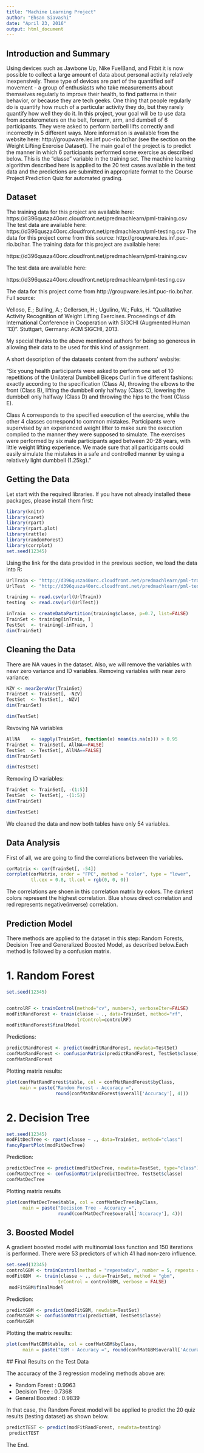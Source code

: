 ```yaml
---
title: "Machine Learning Project"
author: "Ehsan Siavashi"
date: "April 23, 2016"
output: html_document
---
```

## Introduction and Summary
Using devices such as Jawbone Up, Nike FuelBand, and Fitbit it is now possible to collect a large amount of data about personal activity relatively inexpensively. These type of devices are part of the quantified self movement - a group of enthusiasts who take measurements about themselves regularly to improve their health, to find patterns in their behavior, or because they are tech geeks. One thing that people regularly do is quantify how much of a particular activity they do, but they rarely quantify how well they do it. In this project, your goal will be to use data from accelerometers on the belt, forearm, arm, and dumbell of 6 participants. They were asked to perform barbell lifts correctly and incorrectly in 5 different ways. More information is available from the website here: http://groupware.les.inf.puc-rio.br/har (see the section on the Weight Lifting Exercise Dataset). The main goal of the project is to predict the manner in which 6 participants performed some exercise as described below. This is the "classe" variable in the training set. The machine learning algorithm described here is applied to the 20 test cases available in the test data and the predictions are submitted in appropriate format to the Course Project Prediction Quiz for automated grading.

## Dataset
The training data for this project are available here:
https://d396qusza40orc.cloudfront.net/predmachlearn/pml-training.csv
The test data are available here:
https://d396qusza40orc.cloudfront.net/predmachlearn/pml-testing.csv
The data for this project come from this source: http://groupware.les.inf.puc-rio.br/har.
The training data for this project are available here:

https://d396qusza40orc.cloudfront.net/predmachlearn/pml-training.csv

The test data are available here:

https://d396qusza40orc.cloudfront.net/predmachlearn/pml-testing.csv

The data for this project come from http://groupware.les.inf.puc-rio.br/har. Full source:

Velloso, E.; Bulling, A.; Gellersen, H.; Ugulino, W.; Fuks, H. "Qualitative Activity Recognition of Weight Lifting Exercises. Proceedings of 4th International Conference in Cooperation with SIGCHI (Augmented Human '13)". Stuttgart, Germany: ACM SIGCHI, 2013.

My special thanks to the above mentioned authors for being so generous in allowing their data to be used for this kind of assignment.

A short description of the datasets content from the authors' website:

"Six young health participants were asked to perform one set of 10 repetitions of the Unilateral Dumbbell Biceps Curl in five different fashions: exactly according to the specification (Class A), throwing the elbows to the front (Class B), lifting the dumbbell only halfway (Class C), lowering the dumbbell only halfway (Class D) and throwing the hips to the front (Class E).

Class A corresponds to the specified execution of the exercise, while the other 4 classes correspond to common mistakes. Participants were supervised by an experienced weight lifter to make sure the execution complied to the manner they were supposed to simulate. The exercises were performed by six male participants aged between 20-28 years, with little weight lifting experience. We made sure that all participants could easily simulate the mistakes in a safe and controlled manner by using a relatively light dumbbell (1.25kg)."

## Getting the Data
Let start with the required libraries. If you have not already installed these packages, please install them first:
```r
library(knitr)
library(caret)
library(rpart)
library(rpart.plot)
library(rattle)
library(randomForest)
library(corrplot)
set.seed(12345)
```
Using the link for the data provided in the previous section, we load the data into R:
```r
UrlTrain <- "http://d396qusza40orc.cloudfront.net/predmachlearn/pml-training.csv"
UrlTest  <- "http://d396qusza40orc.cloudfront.net/predmachlearn/pml-testing.csv"

training <- read.csv(url(UrlTrain))
testing  <- read.csv(url(UrlTest))

inTrain  <- createDataPartition(training$classe, p=0.7, list=FALSE)
TrainSet <- training[inTrain, ]
TestSet  <- training[-inTrain, ]
dim(TrainSet)
```

## Cleaning the Data
There are NA vaues in the dataset. Also, we will remove the variables with newr zero variance and ID variables.
Removing variables with near zero variance:
```r
NZV <- nearZeroVar(TrainSet)
TrainSet <- TrainSet[, -NZV]
TestSet  <- TestSet[, -NZV]
dim(TrainSet)
```

```r
dim(TestSet)
```
Revoving NA variables
```r
AllNA    <- sapply(TrainSet, function(x) mean(is.na(x))) > 0.95
TrainSet <- TrainSet[, AllNA==FALSE]
TestSet  <- TestSet[, AllNA==FALSE]
dim(TrainSet)
```
```r
dim(TestSet)
```
Removing ID variables:
```r
TrainSet <- TrainSet[, -(1:5)]
TestSet  <- TestSet[, -(1:5)]
dim(TrainSet)
```
```r
dim(TestSet)
```
We cleaned the data and now both tables have only 54 variables.

## Data Analysis
First of all, we are going to find the correlations between the variables.
```r
corMatrix <- cor(TrainSet[, -54])
corrplot(corMatrix, order = "FPC", method = "color", type = "lower", 
         tl.cex = 0.8, tl.col = rgb(0, 0, 0))
```

The correlations are shoen in this correlation matrix by colors. The darkest colors represent the highest correlation. Blue shows direct correlation and red represents negative(inverse) correlation.

## Prediction Model
There methods are applied to the dataset in this step: Random Forests, Decision Tree and Generalized Boosted Model, as described below.Each method is followed by a confusion matrix.

# 1. Random Forest
```r

set.seed(12345)


controlRF <- trainControl(method="cv", number=3, verboseIter=FALSE)
modFitRandForest <- train(classe ~ ., data=TrainSet, method="rf",
                          trControl=controlRF)
modFitRandForest$finalModel
```

Predictions:
```r
predictRandForest <- predict(modFitRandForest, newdata=TestSet)
confMatRandForest <- confusionMatrix(predictRandForest, TestSet$classe)
confMatRandForest
```

Plotting matrix results:
```r
plot(confMatRandForest$table, col = confMatRandForest$byClass, 
     main = paste("Random Forest - Accuracy =",
                  round(confMatRandForest$overall['Accuracy'], 4)))
```
# 2. Decision Tree
```r
set.seed(12345)
modFitDecTree <- rpart(classe ~ ., data=TrainSet, method="class")
fancyRpartPlot(modFitDecTree)
```

Prediction:
```r
predictDecTree <- predict(modFitDecTree, newdata=TestSet, type="class")
confMatDecTree <- confusionMatrix(predictDecTree, TestSet$classe)
confMatDecTree 
```
Plotting matrix results
```r
plot(confMatDecTree$table, col = confMatDecTree$byClass, 
      main = paste("Decision Tree - Accuracy =",
                   round(confMatDecTree$overall['Accuracy'], 4)))
```

## 3. Boosted Model
A gradient boosted model with multinomial loss function and 150 iterations is performed. There were 53 predictors of which 41 had non-zero influence.
```r
set.seed(12345)
controlGBM <- trainControl(method = "repeatedcv", number = 5, repeats = 1)
modFitGBM  <- train(classe ~ ., data=TrainSet, method = "gbm", 
                   trControl = controlGBM, verbose = FALSE)
 modFitGBM$finalModel 
``` 

 Prediction:
```r
predictGBM <- predict(modFitGBM, newdata=TestSet) 
confMatGBM <- confusionMatrix(predictGBM, TestSet$classe) 
confMatGBM
```
Plotting the matrix results:
```r
plot(confMatGBM$table, col = confMatGBM$byClass, 
      main = paste("GBM - Accuracy =", round(confMatGBM$overall['Accuracy'], 4)))
```
 ## Final Results on the Test Data

 The accuracy of the 3 regression modeling methods above are:

- Random Forest : 0.9963
- Decision Tree : 0.7368
- General Boosted : 0.9839

 In that case, the Random Forest model will be applied to predict the 20 quiz results (testing dataset) as shown below.

```r
predictTEST <- predict(modFitRandForest, newdata=testing)
 predictTEST
```

The End.


